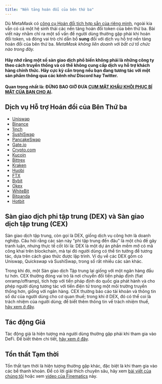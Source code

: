 ```yaml
---
title: "Nền tảng hoán đổi của bên thứ ba"
---
```


Dù MetaMask có [công cụ Hoán đổi tích hợp sẵn của riêng mình](/token-swaps/user-guide-swaps), ngoài kia vẫn có cả một hệ sinh thái các nền tảng hoán đổi token của bên thứ ba. Bài viết này nhằm chỉ ra một số vấn đề người dùng thường gặp phải khi hoán đổi token, và đóng vai trò chỉ dẫn bổ **sung** đối với dịch vụ hỗ trợ nền tảng hoán đổi của bên thứ ba. _MetaMask không liên doanh với bất cứ tổ chức nào trong đây._

#### Hãy nhớ rằng một số sàn giao dịch phổ biến không phải là những công ty theo cách truyền thống và có thể không cung cấp dịch vụ hỗ trợ khách hàng chính thức. **Hãy cực kỳ cẩn trọng** nếu bạn đang tương tác với một sản phẩm thông qua các kênh như Discord hay Twitter.

#### **Quan trọng nhất là: ĐỪNG BAO GIỜ ĐƯA [CỤM MẬT KHẨU KHÔI PHỤC BÍ MẬT CỦA BẠN CHO AI](/privacy-and-security/what-is-a-secret-recovery-phrase-and-how-to-keep-your-crypto-wallet-secure).**

## Dịch vụ Hỗ trợ Hoán đổi của Bên Thứ ba

- [Uniswap](https://help.uniswap.org/en/)
- [Binance](https://www.binance.com/en/support)
- [1inch](https://blog.1inch.io/academy/home)
- [SushiSwap](https://help.sushidocs.com/faqs/faqs)
- [PancakeSwap](https://docs.pancakeswap.finance/)
- [Gate.io](https://www.gate.io/help)
- [Crypto.com](https://help.crypto.com/en)
- [Kucoin](https://www.kucoin.com/support)
- [Bittrex](https://bittrex.zendesk.com/hc/en-us)
- [Kraken](https://support.kraken.com/hc/en-us)
- [Huobi](https://www.huobilearn.com/en-us/)
- [FTX](https://help.ftx.us/hc/en-us)
- [Bybit](https://help.bybit.com/hc/en-us/categories/360002714833)
- [Okex](https://www.okex.com/support-center.html)
- [WhiteBit](https://whitebit.com/faq)
- [Bitpanda](https://support.bitpanda.com/hc/en-us)
- [Hotbit](https://hotbit.zendesk.com/hc/en-us)

## Sàn giao dịch phi tập trung (DEX) và Sàn giao dịch tập trung (CEX)

Sàn giao dịch tập trung, còn gọi là DEX, giống dịch vụ công hơn là doanh nghiệp. Câu hỏi rằng các sàn này "phi tập trung đến đâu" là một chủ đề gây tranh luận, nhưng thực tế cốt lõi là: DEX là một dự án phần mềm mở có mã công khai trên blockchain, mà tại đó người dùng có thể tin tưởng để tương tác, dựa trên cách giao thức được lập trình. Ví dụ về các DEX gồm có Uniswap, Quickswap và SushiSwap, trong số rất nhiều các sàn khác.

Trong khi đó, một Sàn giao dịch Tập trung lại giống với một ngân hàng đầu tư hơn. CEX thường đóng vai trò là nơi chuyển đổi tiền pháp định (fiat onramp/offramp), tích hợp với tiền pháp định do quốc gia phát hành và cho phép người dùng tương tác với tiền điện tử trong một môi trường truyền thống hơn, giống với ngân hàng. CEX thường báo cáo tài khoản và thông tin số dư của người dùng cho cơ quan thuế; trong khi ở DEX, đó có thể coi là trách nhiệm của người dùng; để biết thêm thông tin về trách nhiệm thuế, [hãy xem ở đây](/managing-my-wallet/tax-compliance-and-crypto-assets).

## Tác động Giá

Tác động giá là hiện tượng mà người dùng thường gặp phải khi tham gia vào DeFi. Để biết thêm chi tiết, [hãy xem ở đây](https://consensys.net/blog/metamask/price-impact-the-first-gotcha-of-defi-markets/).

## Tổn thất Tạm thời

Tổn thất tạm thời là hiện tượng thường gặp khác, đặc biệt là khi tham gia vào các bể thanh khoản. Để có lời giải thích chuyên sâu, hãy xem [bài viết của chúng tôi](https://consensys.net/blog/metamask/impermanent-loss-defi-markets-gotcha-number-two/) hoặc xem [video của Finematics](https://finematics.com/impermanent-loss-explained/) này.
